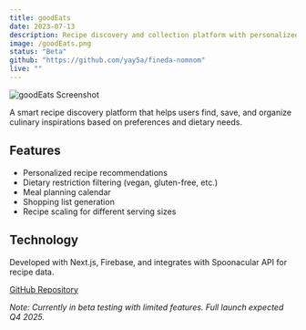 ```yaml
---
title: goodEats
date: 2023-07-13
description: Recipe discovery and collection platform with personalized recommendations.
image: /goodEats.png
status: "Beta"
github: "https://github.com/yay5a/fineda-nomnom"
live: ""
---
```


![goodEats Screenshot](/goodEats.png)

A smart recipe discovery platform that helps users find, save, and organize culinary inspirations based on preferences and dietary needs.

## Features

-   Personalized recipe recommendations
-   Dietary restriction filtering (vegan, gluten-free, etc.)
-   Meal planning calendar
-   Shopping list generation
-   Recipe scaling for different serving sizes

## Technology

Developed with Next.js, Firebase, and integrates with Spoonacular API for recipe data.

[GitHub Repository](https://github.com/yay5a/fineda-nomnom)

_Note: Currently in beta testing with limited features. Full launch expected Q4 2025._
